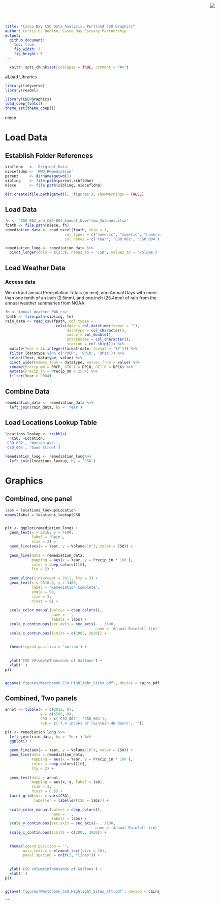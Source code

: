 ```yaml
---
title: "Casco Bay CSO Data Analysis, Portland CSO Graphics"
author: Curtis C. Bohlen, Casco Bay Estuary Partnership
output:
  github_document:
    toc: true
    fig_width: 7
    fig_height: 5
---
```


<img
    src="https://www.cascobayestuary.org/wp-content/uploads/2014/04/logo_sm.jpg"
    style="position:absolute;top:10px;right:50px;" />

```r
  knitr::opts_chunk$set(collapse = TRUE, comment = "#>")
```

#Load Libraries
```r
library(tidyverse)
library(readxl)

library(CBEPgraphics)
load_cbep_fonts()
theme_set(theme_cbep())

```
niece

# Load Data
## Establish Folder References
```r
sibfldnm   <- 'Original_Data'
niecefldnm <- 'PWD_Remediation'
parent     <- dirname(getwd())
sibling    <- file.path(parent,sibfldnm)
niece      <- file.path(sibling, niecefldnm)

dir.create(file.path(getwd(), 'figures'), showWarnings = FALSE)
```

## Load Data
```r
fn <- "CSO-002_and_CSO-004_Annual_Overflow_Volumes.xlsx"
fpath <- file.path(niece, fn)
remediation_data <- read_excel(fpath, skip = 1,
                           col_types = c("numeric", "numeric", "numeric"),
                           col_names = c('Year', 'CSO_002', 'CSO_004'))

remediation_long <- remediation_data %>%
  pivot_longer(cols = c(2:3), names_to = 'CSO', values_to = 'Volume')
```



## Load Weather Data
### Access data
We extract annual Precipitation Totals (in mm), and Annual Days with more than
one tenth of an inch (2.5mm), and one inch (25.4mm) of rain from the annual
weather summaries from NOAA.
```r
fn <-'Annual_Weather_PWD.csv'
fpath <- file.path(sibling, fn)
rain_data <- read_csv(fpath, col_types =
                       cols(date = col_datetime(format = ""),
                            datatype = col_character(),
                            value = col_double(),
                            attributes = col_character(),
                            station = col_skip())) %>%
  mutate(Year = as.integer(format(date, format = '%Y'))) %>%
  filter (datatype %in% c('PRCP', 'DP10', 'DP1X')) %>%
  select(Year, datatype, value) %>%
  pivot_wider(names_from = datatype, values_from = value) %>%
  rename(Precip_mm = PRCP, GT0.1 = DP10, GT1.0 = DP1X) %>%
  mutate(Precip_in = Precip_mm / 25.4) %>%
  filter(Year > 2004)
```

## Combine Data
```r
remediation_data <- remediation_data %>%
  left_join(rain_data, by = 'Year')
```

## Load Locations Lookup Table
```r

locations_lookup <- tribble(
  ~CSO, ~Location,
'CSO_002', 'Warren Ave.',
'CSO_004', 'Dunn Street')

remediation_long <- remediation_long%>%
  left_join(locations_lookup, by = 'CSO')
```


# Graphics
## Combined, one panel
```r
labs = locations_lookup$Location
names(labs) = locations_lookup$CSO


plt <- ggplot(remediation_long) +
  geom_text(x = 2016, y = 4600,
            label = 'Rain',
            size = 3) +
  geom_line(aes(x = Year, y = Volume/10^3, color = CSO)) +
  
  geom_line(data = remediation_data,
            mapping = aes(x = Year, y = Precip_in * 100 ),
            color = cbep_colors()[6],
            lty = 2) +
  
  geom_vline(xintercept = 2011, lty = 3) +
  geom_text(x = 2010.6, y = 3400,
            label = 'Remediation Complete',
            angle = 90,
            size = 3,
            hjust = 0) +
  
  scale_color_manual(values = cbep_colors(),
                     name = '',
                     labels = labs) +
  scale_y_continuous(sec.axis = sec_axis(~ . /100,
                                         name = 'Annual Rainfall (in)')) +
  scale_x_continuous(limits = c(2005, 2020)) +
  
  
  theme(legend.position = 'bottom') +
  
  
  ylab('CSO VOlume\nThousands of Gallons') +
  xlab('')
plt


ggsave('figures/Westbrook_CSO_Highlight_Sites.pdf', device = cairo_pdf, width = 7, height = 5)
```

## Combined, Two panels
```r

annot <- tibble(x = c(2012, 0),
                y = c(6500, 0),
                CSO = c('CSO_002', 'CSO_004'),
                lab = c('7.4 inches of rain\nin 48 hours', ''))

plt <- remediation_long %>%
  left_join(rain_data, by = 'Year') %>%
  ggplot() +

  geom_line(aes(x = Year, y = Volume/10^3, color = CSO)) +
  geom_line(data = remediation_data,
            mapping = aes(x = Year, y = Precip_in * 100 ),
            color = cbep_colors()[6],
            lty = 2) +
  
  geom_text(data = annot,
            mapping = aes(x, y, label = lab),
            size = 3,
            hjust = 0.5) +
  facet_grid(cols = vars(CSO),
             labeller = labeller(CSO = labs)) +
  
  scale_color_manual(values = cbep_colors(),
                     name = '',
                     labels = labs) +
  scale_y_continuous(sec.axis = sec_axis(~ . /100,
                                         name = 'Annual Rainfall (in)')) +
  scale_x_continuous(limits = c(2005, 2020)) +
  
  
  theme(legend.position = '',
        axis.text.x = element_text(size = 10),
        panel.spacing = unit(2, "lines")) +
  
  
  ylab('CSO Volume\nThousands of Gallons') +
  xlab('')
plt


ggsave('figures/Westbrook_CSO_Highlight_Sites_alt.pdf', device = cairo_pdf, width = 7, height = 5)
```
```

